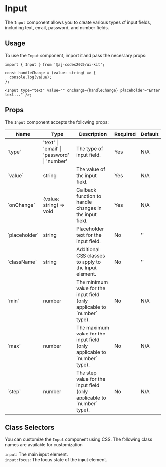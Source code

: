 
<Meta of={InputStories} />

# Input

The `Input` component allows you to create various types of input fields, including text, email, password, and number fields.

<Canvas of={InputStories.TextInput} />

## Usage

To use the `Input` component, import it and pass the necessary props:

```tsx
import { Input } from '@aj-codes2020/ui-kit';

const handleChange = (value: string) => {
  console.log(value);
};

<Input type="text" value="" onChange={handleChange} placeholder="Enter text..." />;
```

## Props

The `Input` component accepts the following props:

<div style={{ overflowX: 'auto' }}>
  <table style={{ width: '100%' }}>
    <thead>
      <tr>
        <th>Name</th>
        <th>Type</th>
        <th>Description</th>
        <th>Required</th>
        <th>Default</th>
      </tr>
    </thead>
    <tbody>
      <tr>
        <td>`type`</td>
        <td>'text' | 'email' | 'password' | 'number'</td>
        <td>The type of input field.</td>
        <td>Yes</td>
        <td>N/A</td>
      </tr>
      <tr>
        <td>`value`</td>
        <td>string</td>
        <td>The value of the input field.</td>
        <td>Yes</td>
        <td>N/A</td>
      </tr>
      <tr>
        <td>`onChange`</td>
        <td>(value: string) => void</td>
        <td>Callback function to handle changes in the input field.</td>
        <td>Yes</td>
        <td>N/A</td>
      </tr>
      <tr>
        <td>`placeholder`</td>
        <td>string</td>
        <td>Placeholder text for the input field.</td>
        <td>No</td>
        <td>''</td>
      </tr>
      <tr>
        <td>`className`</td>
        <td>string</td>
        <td>Additional CSS classes to apply to the input element.</td>
        <td>No</td>
        <td>''</td>
      </tr>
      <tr>
        <td>`min`</td>
        <td>number</td>
        <td>The minimum value for the input field (only applicable to `number` type).</td>
        <td>No</td>
        <td>N/A</td>
      </tr>
      <tr>
        <td>`max`</td>
        <td>number</td>
        <td>The maximum value for the input field (only applicable to `number` type).</td>
        <td>No</td>
        <td>N/A</td>
      </tr>
      <tr>
        <td>`step`</td>
        <td>number</td>
        <td>The step value for the input field (only applicable to `number` type).</td>
        <td>No</td>
        <td>N/A</td>
      </tr>
    </tbody>
  </table>
</div>

## Class Selectors

You can customize the `Input` component using CSS. The following class names are available for customization:

`input`: The main input element.\
`input:focus`: The focus state of the input element.
